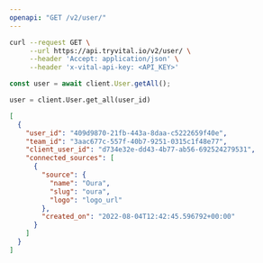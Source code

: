 ```yaml
---
openapi: "GET /v2/user/"
---
```


<RequestExample>

```bash Bash
curl --request GET \
     --url https://api.tryvital.io/v2/user/ \
     --header 'Accept: application/json' \
     --header 'x-vital-api-key: <API_KEY>'
```

```js JavaScript
const user = await client.User.getAll();
```

```python Python
user = client.User.get_all(user_id)
```

</RequestExample>

<ResponseExample>

```json Example
[
  {
    "user_id": "409d9870-21fb-443a-8daa-c5222659f40e",
    "team_id": "3aac677c-557f-40b7-9251-0315c1f48e77",
    "client_user_id": "d734e32e-dd43-4b77-ab56-692524279531",
    "connected_sources": [
      {
        "source": {
          "name": "Oura",
          "slug": "oura",
          "logo": "logo_url"
        },
        "created_on": "2022-08-04T12:42:45.596792+00:00"
      }
    ]
  }
]
```

</ResponseExample>
